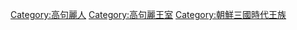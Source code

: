 [[Category:高句麗人|Category:高句麗人]]
[[Category:高句麗王室|Category:高句麗王室]]
[[Category:朝鮮三國時代王族|Category:朝鮮三國時代王族]]